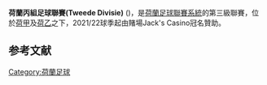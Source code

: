 {{noteTA|G1=uefa|G2=荷蘭足球聯賽|G3=football
|T=zh-hans:荷兰足球丙级联赛; zh-tw:荷蘭丙級足球聯賽; zh-hant:荷蘭丙組足球聯賽;
}}
{{Infobox football league
| name         = 荷蘭丙組足球聯賽
| founded      = {{Start date and age|1956}}; {{Start date and age|2016}}
| country      = 荷蘭
| confed       = [[歐洲足球協會聯盟|UEFA]]（[[歐洲|歐洲]]）
| teams        = 18 隊
| levels       = 第 3 級
| promotion    = [[荷蘭足球乙級聯賽|荷蘭足球乙級聯賽]]
| relegation   = [[荷蘭足球丁級聯賽|荷蘭足球丁級聯賽]]
| domestic_cup = [[荷蘭盃|荷蘭盃]]
| website      = [https://jacksleague.nl/ 荷丙官網]
}}
'''荷蘭丙組足球聯賽(Tweede Divisie)''' ({{lang-en|Second Division}})，是[[荷蘭足球聯賽系統|荷蘭足球聯賽系統]]的第三級聯賽，位於[[荷甲|荷甲]]及[[荷乙|荷乙]]之下，2021/22球季起由賭場Jack's Casino冠名贊助。

==参考文献==
{{reflist}}
[[Category:荷蘭足球|Category:荷蘭足球]]
